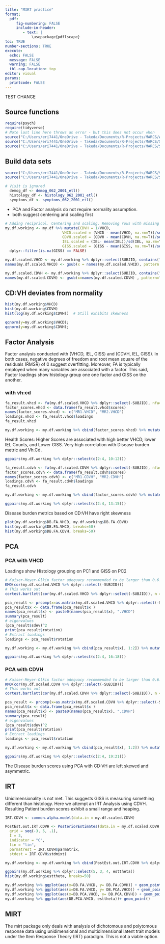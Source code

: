 ```yaml
---
title: "MIRT practice"
format: 
  pdf:
     fig-numbering: FALSE
     include-in-header:  
        - text: |
            \usepackage{pdflscape}
toc: TRUE
number-sections: TRUE
execute: 
  echo: FALSE
  message: FALSE
  warning: FALSE
  tbl-cap-location: top
editor: visual
params:
  printcode: FALSE
---
```


TEST CHANGE

## Source functions

```r
require(psych)
require(tidyverse)
# Note last line here throws an error - but this does not occur when 
source("C:/Users/eri7441/OneDrive - Takeda/Documents/R-Projects/MARCS/Analytical-Validation/Accuracy/functions/accuracy-setup.R")
source("C:/Users/eri7441/OneDrive - Takeda/Documents/R-Projects/MARCS/Shared-Content/preamble.R")
source("C:/Users/eri7441/OneDrive - Takeda/Documents/R-Projects/MARCS/Shared-Content/IRT-models.R")
```

## Build data sets

```r
source("C:/Users/eri7441/OneDrive - Takeda/Documents/R-Projects/MARCS/Shared-Content/prep-data-062-2001-histology.R")
source("C:/Users/eri7441/OneDrive - Takeda/Documents/R-Projects/MARCS/Shared-Content/prep-data-062-2001-GISS.R")
```

```r
# Visit is ignored
  demog_df <- demog_062_2001_etl()
  histology_df <- histology_062_2001_etl()
  symptoms_df <- symptoms_062_2001_etl()  
```

-   PCA and Factor analysis do not require normality assumption.
-   both suggest centering and scaling first

```r
# Adding recipricol. Centering and scaling. Removing rows with missing values of GISS
my.df.working <- my.df %>% mutate(CDVH = 1/VHCD,
                          VHCD.scaled = (VHCD - mean(VHCD, na.rm=T))/sd(VHCD, na.rm=T),
                          CDVH.scaled = (CDVH - mean(CDVH, na.rm=T))/sd(CDVH, na.rm=T),
                          IEL.scaled = (IEL- mean(IEL))/sd(IEL, na.rm=T),
                          GISS.scaled = (GISS - mean(GISS, na.rm=T))/sd(GISS, na.rm=T)) %>% 
  dplyr::filter(is.na(GISS) == FALSE)

my.df.scaled.VHCD <- my.df.working %>% dplyr::select(SUBJID, contains("scaled"), -contains("CDVH"))
names(my.df.scaled.VHCD) <- gsub(x = names(my.df.scaled.VHCD), pattern = ".scaled", replacement = "")

my.df.scaled.CDVH <- my.df.working %>% dplyr::select(SUBJID, contains("scaled"), -contains("VHCD"))
names(my.df.scaled.CDVH) <- gsub(x=names(my.df.scaled.CDVH) , pattern=".scaled", replacement="")
```

## CD:VH deviates from normality

```r
hist(my.df.working$VHCD)
hist(my.df.working$CDVH)
hist(log(my.df.working$CDVH))  # Still exhibits skewness

qqnorm(y=my.df.working$VHCD);
qqnorm(y=my.df.working$CDVH);
```

## Factor Analysis

Factor analysis conducted with (VHCD, IEL, GISS) and (CDVH, IEL, GISS). In both cases, negative degrees of freedom and root mean square of the residuals (RMSR) of 0 suggest overfitting. Moreover, FA is typically employed when many variables are associated with a factor. This said, Factor loadings show histology group one one factor and GISS on the another.

### with vh:cd

```r
fa_result.vhcd <- fa(my.df.scaled.VHCD %>% dplyr::select(-SUBJID), nfactors = 2, rotate = "varimax")
factor_scores.vhcd <- data.frame(fa_result.vhcd$scores)
names(factor_scores.vhcd) <- c("MR1.VHCD", "MR2.VHCD")
loadings.vhcd <- fa_result.vhcd$loadings
fa_result.vhcd

my.df.working <- my.df.working %>% cbind(factor_scores.vhcd) %>% mutate(DB.FA.VHCD = MR1.VHCD + MR2.VHCD)
```

Health Scores: Higher Scores are associated with high better VHCD, lower IEL Counts, and Lower GISS. Very high correlation with Disease burden metric and Vh:Cd.

```r
ggpairs(my.df.working %>% dplyr::select(c(2:4, 10:12)))
```

```r
fa_result.cdvh <- fa(my.df.scaled.CDVH %>% dplyr::select(-SUBJID), nfactors = 2, rotate = "varimax")
factor_scores.cdvh <- data.frame(fa_result.cdvh$scores)
names(factor_scores.cdvh) <- c("MR1.CDVH", "MR2.CDVH")
loadings.cdvh <- fa_result.cdvh$loadings
fa_result.cdvh

my.df.working <- my.df.working %>% cbind(factor_scores.cdvh) %>% mutate(DB.FA.CDVH = MR1.CDVH + MR2.CDVH)

ggpairs(my.df.working %>% dplyr::select(c(2:4, 13:15)))
```

Disease burden metrics based on CD:VH have right skewness

```r
plot(my.df.working$DB.FA.VHCD, my.df.working$DB.FA.CDVH)
hist(my.df.working$DB.FA.VHCD, breaks=50)
hist(my.df.working$DB.FA.CDVH, breaks=50)
```

## PCA

### PCA with VHCD

Loadings show Histology grouping on PC1 and GISS on PC2

```r
# Kaiser-Meyer-Olkin factor adequacy recommended to be larger than 0.6.  We have 0.5
KMO(cor(my.df.scaled.VHCD %>% dplyr::select(-SUBJID)))
# This works out
cortest.bartlett(cor(my.df.scaled.VHCD %>% dplyr::select(-SUBJID)), n = nrow(my.df))

pca_result <- prcomp(x=as.matrix(my.df.scaled.VHCD %>% dplyr::select(-SUBJID)))
pca_result$x <- data.frame(pca_result$x )
names(pca_result$x) <- paste0(names(pca_result$x), ".VHCD")
summary(pca_result)
# eigenvalues
(pca_result$sdev)^2
print(pca_result$rotation)
# Extract loadings
loadings <- pca_result$rotation

my.df.working <- my.df.working %>% cbind(pca_result$x[, 1:2]) %>% mutate(DB.PCA.VHCD = (PC1.VHCD+PC2.VHCD))

```

```r
ggpairs(my.df.working %>% dplyr::select(c(2:4, 16:18)))
```

### PCA with CDVH

```r
# Kaiser-Meyer-Olkin factor adequacy recommended to be larger than 0.6.  We have 0.5
KMO(cor(my.df.scaled.CDVH %>% dplyr::select(-SUBJID)))
# This works out
cortest.bartlett(cor(my.df.scaled.CDVH %>% dplyr::select(-SUBJID)), n = nrow(my.df))

pca_result <- prcomp(x=as.matrix(my.df.scaled.CDVH %>% dplyr::select(-SUBJID)))
pca_result$x <- data.frame(pca_result$x )
names(pca_result$x) <- paste0(names(pca_result$x), ".CDVH")
summary(pca_result)
# eigenvalues
(pca_result$sdev)^2
print(pca_result$rotation)
# Extract loadings
loadings <- pca_result$rotation

my.df.working <- my.df.working %>% cbind(pca_result$x[, 1:2]) %>% mutate(DB.PCA.CDVH = (PC1.CDVH+PC2.CDVH))

ggpairs(my.df.working %>% dplyr::select(c(2:4, 19:21)))
```

The Disease burden scores using PCA with CD:VH are left skewed and asymmetric.

## IRT

Unidimensionality is not met. This suggests GISS is measuring something different than histology. Here we attempt an IRT Analysis using CDVH. Resulting Patient burden scores exhibit a small range and heaping.

```r
IRT.CDVH <- common.alpha.model(data.in = my.df.scaled.CDVH)

PostEst.out.IRT.CDVH <- PosteriorEstimates(data.in = my.df.scaled.CDVH,
  grid = seq(-3, 5, .1),
  I = 3,
  indicator = "C",
  lin = "lin",
  parmatrest = IRT.CDVH$parmatrix,
  stdest = IRT.CDVH$stdmixt)

my.df.working <- my.df.working %>% cbind(PostEst.out.IRT.CDVH %>% dplyr::select(esttheta))

ggpairs(my.df.working %>% dplyr::select(5, 3, 4, esttheta))
hist(my.df.working$esttheta, breaks=50)
```

```r
my.df.working %>% ggplot(aes(x=DB.FA.VHCD, y= DB.FA.CDVH)) + geom_point()
my.df.working %>% ggplot(aes(x=DB.FA.VHCD, y= DB.PCA.VHCD)) + geom_point()
my.df.working %>% ggplot(aes(x=DB.PCA.VHCD, y= DB.PCA.CDVH)) + geom_point()
my.df.working %>% ggplot(aes(DB.PCA.VHCD, esttheta))+ geom_point()
```

## MIRT

The mirt package only deals with analysis of dichotomous and polytomous response data using unidimensional and multidimensional latent trait models under the Item Response Theory (IRT) paradigm. This is not a viable option.
